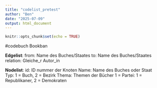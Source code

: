 ---
title: "codelist_pretest"
author: "Ben"
date: "2025-07-09"
output: html_document
---

```{r setup, include=FALSE}
knitr::opts_chunk$set(echo = TRUE)
```

#codebuch Bookban

**Edgelist**:
from: Name des Buches/Staates
to: Name des Buches/Staates
relation: Gleiche_r Autor_in

**Nodelist**:
id: ID nummer der Knoten
Name: Name des Buches oder Staat
Typ: 
1 = Buch, 
2 = Bezirk
Thema: Themen der Bücher
1 =
Partei: 1 = Republikaner, 2 = Demokraten